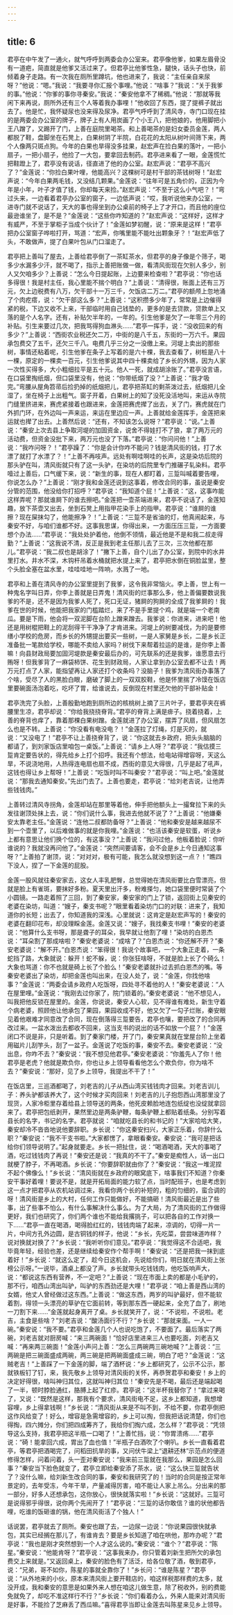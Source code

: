 ```yaml
---
---
---
```

title: 6
---




君亭在中午发了一通火，就气呼呼到两委会办公室来。君亭像他爹，如果左眉骨没有一道疤，简直就是他爹又活过来了。但君亭比他爹性急，腿快，话头子也快，前倾着身子走路。有一次我在厕所里蹲坑，他也进来了，我说：“主任亲自来尿呀？”他说：“嗯。”我说：“我要寻你汇报个事哩。”他说：“啥事？”我说：“关于我爹的事。”他说：“你爹的事你寻秦安。”我说：“秦安他拿不了稀稠。”他说：“那就等我闲下来再说，厕所外还有三个人等着我办事哩！”他收回了东西，提了提裤子就出去了。他是忙，我怀疑尿也没来得及尿净。君亭气呼呼到了清风寺，寺门口现在挂的是两委会办公室的牌子，牌子上有人用炭画了个小王八，把他娘的，他用脚把小王八蹭了，又踢开了门，上善在庭院里喝茶。和上善喝茶的是妇女委员金莲，两人都脱了鞋，盘脚坐在石凳上，白果树阴了半院，白花花的太阳从树叶间筛下来，两个人像两只斑点狗。今年的白果也旱得没多挂果，赵宏声在捡白果的落叶，一把小扇子，一把小扇子，他捡了一大包，要拿回去制药。君亭进来看了一眼，金莲慌忙把鞋蹬上了，君亭没有说话，径直进了他的办公室。赵宏声说：“君亭不高兴了？”金莲说：“你捡白果叶哩，他能高兴？这棵树可是村干部的茶钱树呀！”赵宏声说：“今年白果两毛钱，又没结几颗果。”金莲说：“往年可是五角价的，正因为今年是小年，叶子才值了钱，你却每天来捡。”赵宏声说：“不至于这么小气吧？！”弯过头来，一边看着君亭办公室的窗子，一边低声说：“哎，我听说他来办公室，一进寺门就不说话了，天大的事也得坐到办公桌前的椅子上了才开口，而且他的座位最逊谁坐了，是不是？”金莲说：“这些你咋知道的？”赵宏声说：“这样好，这样才有威严，不至于掌柜子当成个伙计了！”金莲如梦初醒，说：“原来是这样！”君亭把办公室窗子哗啦打开，骂道：“宏声，你嘴里能不能吐出颗象牙？！”赵宏声低了头，不敢做声，提了白果叶包从门口溜走了。

君亭把上善叫了屋去，上善给君亭倒了一茶缸茶水，但君亭的身子像是个筛子，喝多少水漏多少汗，就不喝了，指示上善把账做一做，看清风街现在欠别人多少，别人又欠咱多少？上善说：“怎么今日提起账，上边要来检查啦？”君亭说：“你也话多得很！我是村主任，我心里能不揣个明白？”上善说：“清得很，账面上还有三万元，欠上边税费有八万，欠干部十一万三千，欠饭店二万二。”君亭的额颅上忽地涌了个肉疙瘩，说：“欠干部这么多？”上善说：“这积攒多少年了，常常是上边催得紧的税，下边又收不上来，干部临时用自己钱垫的，更多的是去贷款，贷款单上又落的是个人名字。还有，补贴欠半年的，一年的。引生他爹是欠了一年零三个月的补贴。引生来要过几次，把我骂得狗血淋头……”君亭一挥手，说：“没收回来的有多少？”上善说：“西街农业税还欠二万，中街的是八千五，东街的一万六千。果园承包费交了五千，还欠三千八。电费几乎三分之一没缴上来。河堤上卖出的那些树，事情还粘着呢，引生他爹在条子上写着的是六十棵，我去查看了，树桩是八十一棵，原定的一棵卖一百元，引生他爹说其中四十棵卖给了乡长的外甥，因为人家一次性买得多，大小粗细拉平是五十元。他人一死，就成胡涂账了。”君亭没言语，在口袋里掏纸烟，但口袋里没有，他说：“你带纸烟了没？”上善说：“我才吸完。”弯腰从屋角笤帚后捡扔掉的纸烟把儿，君亭把茶缸的剩茶泼过去，纸烟把儿全湿了，坐在椅子上出粗气。窗子开着，白果树上的知了没死没活地叫，来运从寺院门缝里挤进来，赛虎紧接着也跟进来，金莲把赛虎撵了出去，关了门，赛虎就在门外抓门环，在外边叫一声来运，来运在里边应一声。上善就给金莲挥手，金莲把来运就也撵了出去。上善然后说：“还有，不知该怎么说呀？”君亭说：“说。”上善说：“秦安上次去县上争取河堤的加固资金，说舍不得娃打不了狼，拿了两万元的活动费，但资金没批下来，两万元也没了下落。”君亭说：“你问问他！”上善说：“我咋问呀？！”君亭躁了：“你是会计你咋不能问？钱是清风街的钱，打了水漂了就打了水漂了？！”上善不再吱声。远处有啊哇啊哇的长声，这是染坊后院的那头驴在叫，清风街就只有了这一头驴，在染坊的后院里专门推碾子轧染料。君亭噎过上善后，口气缓下来，说：“新生的事，现在人都盯着，三踅叫喊着要告哩，你说怎么办？”上善说：“刚才我和金莲还说到这事着，修改合同的事，虽说是秦安分管的范围，他没给你打招呼？”君亭说：“我知道个屁！”上善说：“这，这事咋能这样弄呢？那就谁屙下的谁去擦吧。”金莲把一壶茶端进来，君亭不说话了，金莲知趣，放下茶壶又出去，坐到石凳上用指甲花染手上的指甲。君亭说：“谁屙的谁擦？现在屎抹勾了，他能擦净？！”上善说：“三踅不是省油的灯，他真闹起来，与秦安不好，与咱们谁都不好。这事我思谋，你得出来，一方面压压三踅，一方面要想个办法……”君亭说：“我处处护着他，他倒不领情，最近他是不是和我二叔走得勤？”上善说：“这我说不清，反正是我到老主任那儿去了三次，三次他都在那儿。”君亭说：“我二叔也是胡涂了！”撇下上善，自个儿出了办公室，到院中的水井里打水。井水不深，木钩杆吊着水桶就把水提上来了，君亭把水倒在铜脸盆里，整个头脸全塞在盆水里，哇哇哇地一阵响，水溅了一地。

君亭和上善在清风寺的办公室里提到了我爹，这令我非常恼火。李上善，世上有一种鬼名字叫日弄，你李上善就是日弄鬼！清风街的烂事那么多，他上善偏要数说我爹的不是，还不是因为我爹人死了，死口无证，猪屙的狗屙的全成了我爹屙的！我爹在世的时候，他能把我家的门槛踏烂，来了不是手里提个鸡，就是端一个老南瓜。要是下雨，他会将一双泥脚在台阶上蹭来蹭去。我爹说：你进来，进来吧！他还是用树棍把鞋上的泥刮得干干净净了才肯进来。河堤上的树要减伐，为的是要修缮小学校的危房，而乡长的外甥提出要买一些树，一是人家舅是乡长，二是乡长正准备批一笔款给学校，哪能不卖给人家吗？树伐下来帮着拉运的是谁，是你李上善嘛！向县财政局要加固河堤款是秦安最后办的，可先联系的还是我爹，谁愿意去行贿呀！但我爹背了一麻袋柿饼、花生到财政局，人家让拿到办公室去都不让去！两万元打点了人家，能指望再让人家还打个收条吗？没脑子！我爹为清风街办事落了个啥，受尽了人的黑脸白眼，磨破了脚上的一双双胶鞋，他是怀里揣了冷馍在饭店里要碗面汤泡着吃，吃坏了胃，给谁说去，反倒现在村里还欠他的干部补贴金！

君亭洗完了头脸，上善殷勤地跑到厕所边的核桃树上摘了三片叶子，要君亭夹在裤腰里生凉，君亭却说：“你给我挠挠脊背。”君亭的脊背上满是痱子。挠着挠着，上善的脊背也痒了，靠着那棵白果树蹭。金莲就进了办公室，摆弄了风扇，但风扇怎么也是不转。上善说：“你没看有电没电？！”金莲拉了灯绳，灯是灭的，就说：“又没电了！”君亭不让上善挠脊背了，说：“你这就去乡政府，把头头脑脑的都请了，到刘家饭店里咱包一桌饭。”上善说：“请乡上人呀？”君亭说：“我估摸三踅肯定要告状的，得先给乡上打个招呼。我还有个想法，给电站得增容呀，天这么旱，不说浇地用，人热得连电扇也扇不成，西街的意见大得很，几乎是起了吼声，这钱也得让乡上帮呀！”上善说：“吃饭时叫不叫秦安？”君亭说：“叫上吧。”金莲就说：“那我去通知秦安。”先出门去了。上善也要走，君亭说：“给刘老吉说，让他弄些钱钱肉。”

上善转过清风寺拐角，金莲却站在那里等着他，伸手把他额头上一撮耷拉下来的头发往谢顶处抹上去，说：“你们说什么事，我进去他就不说了？”上善说：“他嫌秦安太靠老主任。”金莲说：“连他二叔都防备呀？”上善说：“他和秦安是越来越尿不到一个壶里了，以后难做事的就是你我哩。”金莲说：“也活该秦安是软蛋，听说乡上都有意思让他们换个位的，有这事没？”上善说：“我问过他，他板着脸说：你听谁说的？我就没再问他了。”金莲说：“突然间要请客，会不会是乡上今日通知这事呀？”上善拍了谢顶，说：“对对对，极有可能，我怎么就没想到这一点？！”瞧四下没人，捏了一下金莲的屁股。

金莲一股风就往秦安家去，这女人丰乳肥臀，总觉得她在清风街要比白雪漂亮，但就是脸上有雀斑，要抹好多粉。夏天里出汗多，粉难搽匀，她口袋里便时常装了个小圆镜。一路走着照了三回，到了秦安家，秦安家的门上了锁，返回街上见秦安的老婆在染坊，叫道：“嫂子，秦支书呢？”眼里看着染坊门口的对联：进来了，我知道你的长短；出去了，你知道我的深浅。心里就说：这肯定是赵宏声写的！秦安的老婆在翻印花布，却没理睬金莲。金莲又说：“嫂子，我找秦支书哩！”秦安的老婆说：“他算什么支书呀，那是聋子的耳朵，我早就让他割了哩！”染坊的白恩杰说：“耳朵割了那成啥啦？”秦安老婆说：“成啥了？”白恩杰说：“你还解不开？”秦安老婆说：“解不开。”白恩杰说：“笨得很！我说个故事吧，一个大象正走着，一条蛇挡了路，大象就说：躲开！蛇不躲，说：你张狂啥呀，不就是脸上长了个碕么！大象也骂道：你不也就是碕上长了个脸么！”秦安老婆就扑过去抓白恩杰的嘴。等秦安老婆出了染坊，却把金莲也叫出来，在没人处了，说：“金莲，你找他啥事？”金莲说：“两委会请乡政府人吃饭呀，四处寻不着他的人！”秦安老婆说：“人在屋里哩。”金莲说：“我刚去过你家了，院门锁着的。”秦安老婆说：“他不想见人，叫我把他反锁在屋里的。金莲，你说说，秦安人心软，见不得谁有难处，新生守着个病老婆，照顾他让他承包了果园，果园收成不好，他又欠了一勾子烂账，秦安眼见着他艰难才同意改了合同，现在倒落得三踅要告，君亭也嚷，要把改了的合同再改过来。一盆水泼出去都收不回来，这当支书的说出的话不如放一个屁？！”金莲闭口不说是非，只是听着。到了秦家门楼，开了门，秦安果真就在堂屋台阶上坐着用磁片儿刮竽头，刮了一盆子。金莲说了吃饭的事，秦安不去。秦安老婆说：“没出息，你咋不去？”秦安说：“我不想见他君亭。”秦安老婆说：“你羞先人了你！他君亭是老虎？他就是欺负你，你也让乡上领导看看他怎么个欺负你，你为啥不去？”秦安说：“那好，见了乡上领导，我提出不干了！”

在饭店里，三巡酒都喝了，刘老吉的儿子从西山湾买钱钱肉才回来。刘老吉训儿子：养头驴都该养大了，这个时候才买肉回来！刘老吉的儿子抱怨西山湾那里没了现货，人家冷柜里存着给县上领导送的两条，他死皮赖脸地连包纸绽也没绽就拿回来了。君亭把包纸剥开，果然里边是两条驴鞭，每条驴鞭上都贴着纸条。分别写着县长的名字，书记的名字。君亭就说：“咱就吃县长的和书记的！”大家哈哈大笑，秦安却冷不沓沓地说他要辞职。乡长说：“你这秦安扫兴，大家正乐着，你辞什么职？”秦安说：“我不干支书啦。”大家都愣了，拿眼看秦安。秦安说：“我可是把话给你们领导说明了。”起身就要走。乡长一把扯住，说：“喝酒喝酒，天大的事喝了酒，吃过钱钱肉了再说！”秦安还是说：“我真的不干了。”秦安是痴性人，话一出口就梗了脖子，不再喝酒。乡长说：“你要辞职就由你了？”秦安说：“我这一堆泥捏不起个佛像么！”乡长说：“清风街就在乡政府的眼窝底下，啥事我们不知道？你秦安干事好着哩！要说不是，就是开拓局面的能力软了点，当时配班子，也是考虑到这一点才把君亭从农机站调过来，我看你两个长的补短的，粗的匀细的，蛮合调的呀！清风街是乡上的大村，任何工作只能做好，不能搞砸！清风街最近是出了些事，出了些事不怕么，有什么事解决什么事么。为了大局，为了清风街的工作做得更好，我们也研究了，你们两个谁也不能给我撂挑子，可以把各自的工作对换一下……”君亭一直在喝酒，喝得脸红红的，钱钱肉端了起来，凉调的，切得一片一片，中间方孔外边圆，是古铜钱的样子，他说：“乡长，先吃菜，尝尝味道咋样？说对换就对换了？”乡长说：“我听听你们意见。”君亭说：“我觉得这不合适吧，我毕竟年轻，经验也差，还是继续给秦安作个帮手啊！”秦安说：“还是把我一抹到底着好！”乡长说：“就这么定了，趁今日这机会，先说给你们，明日就在清风街上张榜公示呀。”一说毕，酒桌上都没了声。乡长就带头吃钱钱肉，他吃饭响声大，说：“都说这东西有营养，不一定吧？”上善说：“现在市面上卖的都是小毛驴的，那不行，咱西山湾出叫驴，叫驴的东西劲还是大哩！”君亭说：“咱上善是西山湾的女婿，他丈人曾经做过这东西。”上善说：“做这东西，两岁的叫驴最好，但不能软着割，得领一头漂亮的草驴在它面前转，等到那东西一硬起来，全充了血了，刷地一刀割下来……”金莲就起身离开了桌。乡长就笑开了，说：“不说啦，不说啦。老吉，主食是些啥？”刘老吉说：“酸汤面行不行？”乡长说：“那就来面。一人一碗。”秦安说：“我不要。”君亭和金莲几个人也说吃饱了，不要面了。最后落实了两碗，刘老吉就对厨房喊：“来三两碗面！”恰好店里进来三人也要吃面，刘老吉又喊：“再来两三碗面！”金莲小声问上善：“怎么三两碗两三碗地喊？”上善说：“三两碗是把三碗面盛成两碗，两三碗是把两碗面盛成三碗，明白了吧？”金莲说：“这贼老吉！”上善踩了一下金莲的脚，端了酒杯说：“乡上都研究了，公示不公示，那就铁板钉了钉，来，我先敬乡上领导对清风街的关怀，再恭贺君亭和秦安！乡上的决定好得很，啥叫神归其位，这就叫神归其位！”秦安先是不喝，最后还是端起喝了一半，顿时脖脸通红，胳膊上起了红疹。君亭说：“这半杯我替你了！”拿过来喝了，又说：“既然是这样，那我有个要求，清风街电不足，这乡上都知道，我想增容哩，乡上得拿钱啊！”乡长说：“清风街从来是不叫不到，不给不要，你君亭倒把这作风给变了！好么，增容是急需增容的，乡上可以掏，但我把话说清楚，你们也得掏，四六摊分，你们把四成筹齐了，我给你们掏六成，怎么样？”君亭说：“凭领导这么支持，我君亭把这半瓶一口喝了！”上善忙挡，说：“你胃溃疡……”君亭说：“碕！能拿回六成，胃出了血也值！”半瓶子白酒吹了个喇叭。乡长一直看着君亭，等君亭把酒喝完了，问稻田抗旱的事，又问伏牛梁上“退耕还林”示范点的便道修得怎样，问着问着，头一歪对秦安说：“我来前三踅就在我那么，果园是怎么回事？”秦安当下脸色就变了，君亭立即给秦安添了茶水，说：“这么快三踅就告状了？没什么嘛，给刘新生改合同的事，秦安和我研究了的！当时的合同是按正常年景定的，去年受冻，今年干旱，产量减得厉害，咱不能让人家上吊么。分出来的那一部分，好多人还想承包，这你放心，很快就落实啦！”乡长说：“这就好。三踅可是说得邪乎得很，说你两个先闹开了！”君亭说：“三踅的话你敢信？谁的状他都告哩，吃谁的饭砸谁的锅，他在清风街活了个独人！”

话说罢，君亭就去了厕所。秦安也跟了去，一边尿一边说：“你说果园很快就承包，其实已经搁在那儿了，有谁肯去？要是乡长知道了咱在哄他，那咋办呢？”君亭说：“我也是刚才突然想到一个人才这么说的。”秦安说：“谁个？”君亭说：“陈星。”秦安说：“他能肯呀？”君亭说：“这事我来办，你只管着刘新生把所欠的承包费交上来就是。”又返回桌上，秦安的脸色有了活泛，给各位敬了酒，敬到君亭，说：“兄弟，哥不如你，陈星的事就全靠你了！”乡长问：“谁是陈星？”君亭说：“从外地来的小伙，原本来清风街上要开鞋店的，咱这样税那样费的太多，就没开成，我和秦安的意思是如果外来人想在咱这儿做生意，除了税收外，别的费能免就免了，却吃不准这样行不行？”乡长说：“你们看着办么，外来人能来对清风街是好事，不能捡了芝麻丢了西瓜嘛。”喜得君亭当即让金莲去叫陈星来见乡上领导。